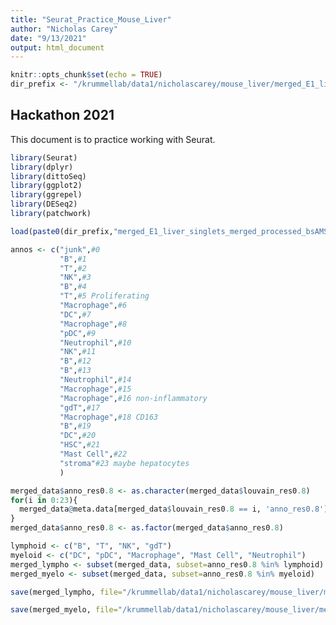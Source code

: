 ```yaml
---
title: "Seurat_Practice_Mouse_Liver"
author: "Nicholas Carey"
date: "9/13/2021"
output: html_document
---
```


```r
knitr::opts_chunk$set(echo = TRUE)
dir_prefix <- "/krummellab/data1/nicholascarey/mouse_liver/merged_E1_liver_singlets/pass_2/"
```

## Hackathon 2021

This document is to practice working with Seurat.

```r
library(Seurat)
library(dplyr)
library(dittoSeq)
library(ggplot2) 
library(ggrepel)
library(DESeq2)
library(patchwork)
```

```r
load(paste0(dir_prefix,"merged_E1_liver_singlets_merged_processed_bsAMSd.RData"))
```

```r
annos <- c("junk",#0
           "B",#1
           "T",#2
           "NK",#3
           "B",#4
           "T",#5 Proliferating
           "Macrophage",#6
           "DC",#7
           "Macrophage",#8
           "pDC",#9
           "Neutrophil",#10
           "NK",#11
           "B",#12
           "B",#13
           "Neutrophil",#14
           "Macrophage",#15
           "Macrophage",#16 non-inflammatory
           "gdT",#17
           "Macrophage",#18 CD163
           "B",#19
           "DC",#20
           "HSC",#21
           "Mast Cell",#22
           "stroma"#23 maybe hepatocytes
           )

merged_data$anno_res0.8 <- as.character(merged_data$louvain_res0.8)
for(i in 0:23){
  merged_data@meta.data[merged_data$louvain_res0.8 == i, 'anno_res0.8'] <- annos[i+1]
}
merged_data$anno_res0.8 <- as.factor(merged_data$anno_res0.8)
```

```r
lymphoid <- c("B", "T", "NK", "gdT")
myeloid <- c("DC", "pDC", "Macrophage", "Mast Cell", "Neutrophil")
merged_lympho <- subset(merged_data, subset=anno_res0.8 %in% lymphoid)
merged_myelo <- subset(merged_data, subset=anno_res0.8 %in% myeloid)

save(merged_lympho, file="/krummellab/data1/nicholascarey/mouse_liver/merged_E1_liver_singlets/lymphoid/merged_E1_liver_singlets_merged_processed_bsAMSd_lymphoid.RData")

save(merged_myelo, file="/krummellab/data1/nicholascarey/mouse_liver/merged_E1_liver_singlets/myeloid/merged_E1_liver_singlets_merged_processed_bsAMSd_myeloid.RData")
```

```r

```